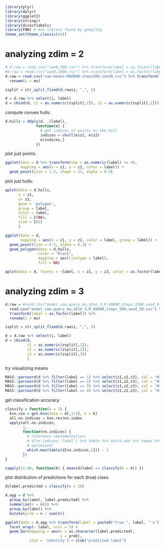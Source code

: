 
```r
library(plyr)
library(dplyr)
library(ggplot2)
library(stringr)
library(directlabels)
library(FNN) # knn library found by googling
theme_set(theme_classic(24))
```

# analyzing zdim = 2

```r
# d.raw = read.csv("vae0,500.csv") %>% transform(label = as.factor(label))
#d.raw = read.csv("vae0,2000.csv") %>% transform(label = as.factor(label))
d.raw = read.csv("vae-means-M60000-steps500-seed0.csv") %>% transform(label = as.factor(label)) %>%
  rename(z = mu)
```

```r
zsplit = str_split_fixed(d.raw$z, ",", 2)

d = d.raw %>% select(i, label)
d = cbind(d, z1 = as.numeric(zsplit[,1]), z2 = as.numeric(zsplit[,2]))
```

compute convex hulls:
```r
d.hulls = ddply(d, .(label),
              function(e) {
                # get indices of points on the hull
                indices = chull(e$z1, e$z2)
                e[indices,]
              })
```

plot just points:

```r
ggplot(data = d %>% transform(shp = as.numeric(label) <= 4),
       mapping = aes(x = z1, y = z2, color = label)) +
  geom_point(size = 1.2, shape = 21, alpha = 0.9)
```

plot just hulls:

```r
qplot(data = d.hulls,
      x = z1,
      y= z2,
      geom = 'polygon',
      group = label,
      color = label,
      fill = I(NA),
      size = I(2)
      )
```

```r
ggplot(data = d,
       mapping = aes(x = z1, y = z2, color = label, group = label)) + 
  geom_point(size = 0.5, alpha = 0.3) +
  geom_polygon(data = d.hulls,
               color = "black",
               mapping = aes(linetype = label),
               fill = NA)
```


```r
qplot(data = d, facets = ~label, x = z1, y = z2, color = as.factor(label))
```


# analyzing zdim = 3


```r
d.raw = #read.csv("model_vae,query_mu,zDim_3,M_60000,steps_1500,seed_0.csv") %>%
  read.csv("model_vae,query_mu,zDim_3,M_60000,steps_500,seed_20.csv") %>%
  transform(label = as.factor(label)) %>%
  rename(z = mu)
```

```r
zsplit = str_split_fixed(d.raw$z, ",", 3)

d = d.raw %>% select(i, label)
d = cbind(d,
          z1 = as.numeric(zsplit[,1]),
          z2 = as.numeric(zsplit[,2]),
          z3 = as.numeric(zsplit[,3])
          )
```

try visualizing means
```r
MASS::parcoord(d %>% filter(label == 1) %>% select(z1,z2,z3), col = "#377EB811")
MASS::parcoord(d %>% filter(label == 2) %>% select(z1,z2,z3), col = "#377EB811")
MASS::parcoord(d %>% filter(label == 3) %>% select(z1,z2,z3), col = "#377EB811")
MASS::parcoord(d %>% filter(label == 4) %>% select(z1,z2,z3), col = "#377EB811")
```


get classification accuracy
```r
classify = function(k = 1) {
  knn.res = get.knn(data = d[,3:5], k = k)
  all.nn.indices = knn.res$nn.index
  apply(all.nn.indices,
        1,
        function(nn.indices) {
          # reference implementation:
          # d[nn.indices,'label'] %>% table %>% which.max %>% names %>% as.numeric
          # optimized:
          which.max(table(d[nn.indices,2])) - 1
        })
}

sapply(21:40, function(k) { mean(d$label == classify(k = k)) })
```

plot distribution of predictions for each (true) class:
```r
d$label.predicted = classify(k = 10)
```

```r
d.agg = d %>%
  group_by(label, label.predicted) %>%
  summarise(n = n()) %>%
  group_by(label) %>%
  mutate(prob = n / sum(n))

ggplot(data = d.agg %>% transform(label = paste0("true ", label, "'s"))) + 
  facet_wrap(~ label, ncol = 5) +
  geom_bar(mapping = aes(x = as.character(label.predicted),
                         y = prob),
           stat = 'identity') + xlab("predicted label")
```

